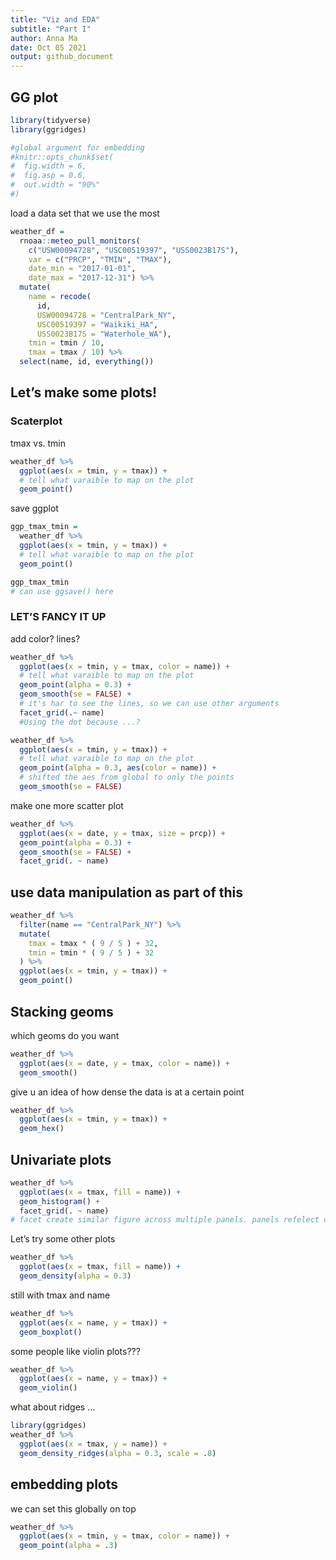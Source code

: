 ```yaml
---
title: "Viz and EDA"
subtitle: "Part I"
author: Anna Ma
date: Oct 05 2021
output: github_document
---
```


## GG plot

```r
library(tidyverse)
library(ggridges)

#global argument for embedding 
#knitr::opts_chunk$set(
#  fig.width = 6,
#  fig.asp = 0.6,
#  out.width = "90%"
#)
```

load a data set that we use the most

```r
weather_df = 
  rnoaa::meteo_pull_monitors(
    c("USW00094728", "USC00519397", "USS0023B17S"),
    var = c("PRCP", "TMIN", "TMAX"), 
    date_min = "2017-01-01",
    date_max = "2017-12-31") %>%
  mutate(
    name = recode(
      id, 
      USW00094728 = "CentralPark_NY", 
      USC00519397 = "Waikiki_HA",
      USS0023B17S = "Waterhole_WA"),
    tmin = tmin / 10,
    tmax = tmax / 10) %>%
  select(name, id, everything())
```

## Let's make some plots!

### Scaterplot

tmax vs. tmin

```r
weather_df %>% 
  ggplot(aes(x = tmin, y = tmax)) + 
  # tell what varaible to map on the plot 
  geom_point()
```

save ggplot

```r
ggp_tmax_tmin = 
  weather_df %>% 
  ggplot(aes(x = tmin, y = tmax)) + 
  # tell what varaible to map on the plot 
  geom_point()

ggp_tmax_tmin
# can use ggsave() here 
```

### LET'S FANCY IT UP

add color? lines?

```r
weather_df %>% 
  ggplot(aes(x = tmin, y = tmax, color = name)) + 
  # tell what varaible to map on the plot 
  geom_point(alpha = 0.3) +
  geom_smooth(se = FALSE) + 
  # it's har to see the lines, so we can use other arguments
  facet_grid(.~ name)
  #Using the dot because ...?  
```

```r
weather_df %>% 
  ggplot(aes(x = tmin, y = tmax)) + 
  # tell what varaible to map on the plot 
  geom_point(alpha = 0.3, aes(color = name)) +
  # shifted the aes from global to only the points 
  geom_smooth(se = FALSE)
```

make one more scatter plot

```r
weather_df %>% 
  ggplot(aes(x = date, y = tmax, size = prcp)) + 
  geom_point(alpha = 0.3) +
  geom_smooth(se = FALSE) +
  facet_grid(. ~ name)
```

## use data manipulation as part of this

```r
weather_df %>% 
  filter(name == "CentralPark_NY") %>% 
  mutate(
    tmax = tmax * ( 9 / 5 ) + 32,
    tmin = tmin * ( 9 / 5 ) + 32
  ) %>% 
  ggplot(aes(x = tmin, y = tmax)) +
  geom_point()
```

## Stacking geoms
which geoms do you want 

```r
weather_df %>% 
  ggplot(aes(x = date, y = tmax, color = name)) + 
  geom_smooth()
```

give u an idea of how dense the data is at a certain point
```r
weather_df %>% 
  ggplot(aes(x = tmin, y = tmax)) + 
  geom_hex()
```

## Univariate plots

```r
weather_df %>% 
  ggplot(aes(x = tmax, fill = name)) +
  geom_histogram() +  
  facet_grid(. ~ name)
# facet create similar figure across multiple panels. panels refelect categotical variable
```

Let's try some other plots

```r
weather_df %>% 
  ggplot(aes(x = tmax, fill = name)) +
  geom_density(alpha = 0.3)
```

still with tmax and name

```r
weather_df %>% 
  ggplot(aes(x = name, y = tmax)) +
  geom_boxplot()
```

some people like violin plots???

```r
weather_df %>% 
  ggplot(aes(x = name, y = tmax)) +
  geom_violin()
```


what about ridges ...

```r
library(ggridges)
weather_df %>% 
  ggplot(aes(x = tmax, y = name)) +
  geom_density_ridges(alpha = 0.3, scale = .8)
```


## embedding plots

we can set this globally on top

```r
weather_df %>% 
  ggplot(aes(x = tmin, y = tmax, color = name)) +
  geom_point(alpha = .3)
```



